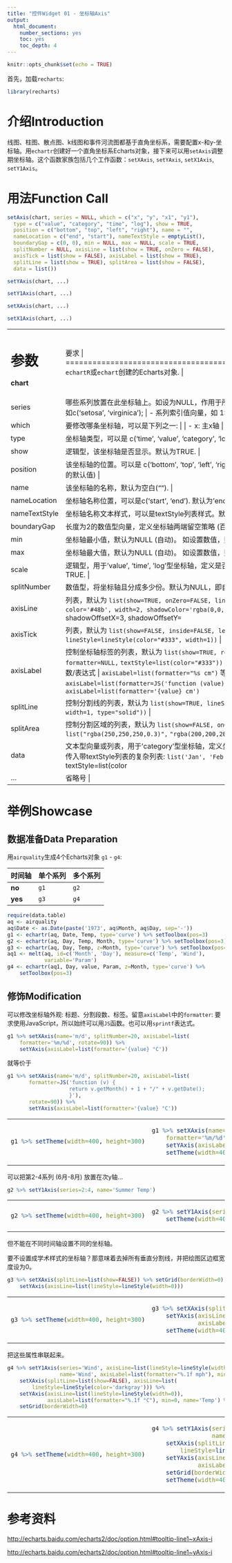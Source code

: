 ```yaml
---
title: "控件Widget 01 - 坐标轴Axis"
output: 
  html_document: 
    number_sections: yes
    toc: yes
    toc_depth: 4
---
```


```r
knitr::opts_chunk$set(echo = TRUE)
```

首先，加载`recharts`:
```r
library(recharts)
```

# 介绍Introduction

线图、柱图、散点图、k线图和事件河流图都基于直角坐标系，需要配置x-和y-坐标轴。用`echartr`创建好一个直角坐标系Echarts对象，接下来可以用`setAxis`调整期坐标轴。这个函数家族包括几个工作函数：`setXAxis`, `setYAxis`, `setX1Axis`, `setY1Axis`。

# 用法Function Call

```r
setAxis(chart, series = NULL, which = c("x", "y", "x1", "y1"),
  type = c("value", "category", "time", "log"), show = TRUE,
  position = c("bottom", "top", "left", "right"), name = "",
  nameLocation = c("end", "start"), nameTextStyle = emptyList(),
  boundaryGap = c(0, 0), min = NULL, max = NULL, scale = TRUE,
  splitNumber = NULL, axisLine = list(show = TRUE, onZero = FALSE),
  axisTick = list(show = FALSE), axisLabel = list(show = TRUE),
  splitLine = list(show = TRUE), splitArea = list(show = FALSE),
  data = list())

setYAxis(chart, ...)

setY1Axis(chart, ...)

setXAxis(chart, ...)

setX1Axis(chart, ...)
```

+-------------+----------------------------------------------------------------+
|   参数      |  要求                                            |
+=============+================================================================+
|**chart**    | `echartR`或`echart`创建的Echarts对象.  |
+-------------+----------------------------------------------------------------+
| series      | 哪些系列放置在此坐标轴上。如设为NULL，作用于所有系列。可以写作: |
|             |                |
|             | - 系列名称向量，如c('setosa', 'virginica'); |
|             | - 系列索引值向量，如 1:2 或 c(1,3). |
+-------------+----------------------------------------------------------------+
| which       | 要修改哪条坐标轴，可以是下列之一: |
|             |        |
|             | - x: 主x轴 |
|             | - y: 主y轴 |
|             | - x1: 次x轴 |
|             | - y1: 次y轴 |
+-------------+----------------------------------------------------------------+
| type        | 坐标轴类型，可以是 c('time', 'value', 'category', 'log'). 默认为'value'. |
+-------------+----------------------------------------------------------------+
| show        | 逻辑型，该坐标轴是否显示。默认为TRUE. |
+-------------+----------------------------------------------------------------+
| position    | 该坐标轴的位置。可以是 c('bottom', 'top', 'left', 'right') (分别为主x轴、次x轴、主y轴和次y轴的默认值) |
+-------------+----------------------------------------------------------------+
| name        | 该坐标轴的名称，默认为空白(""). |
+-------------+----------------------------------------------------------------+
|nameLocation | 坐标轴名称位置，可以是c('start', 'end'). 默认为'end'. |
+-------------+----------------------------------------------------------------+
|nameTextStyle| 坐标轴名称文本样式，可以是textStyle列表样式。默认值继承textStyle全局设定 |
+-------------+----------------------------------------------------------------+
| boundaryGap | 长度为2的数值型向量，定义坐标轴两端留空策略 (百分比)。默认为 c(0, 0). |
+-------------+----------------------------------------------------------------+
| min         | 坐标轴最小值，默认为NULL (自动)。 如设置数值，则boundaryGap被禁用.|
+-------------+----------------------------------------------------------------+
| max         | 坐标轴最大值，默认为NULL (自动)。 如设置数值，则boundaryGap被禁用 |
+-------------+----------------------------------------------------------------+
| scale       | 逻辑型，用于'value', 'time', 'log'型坐标轴，定义是否自动缩放到最小、最大值区间内。默认为TRUE. |
+-------------+----------------------------------------------------------------+
| splitNumber | 数值型，将坐标轴且分成多少份。默认为NULL，即自动根据最小、最大值计算。 |
+-------------+----------------------------------------------------------------+
| axisLine    | 列表，默认为 `list(show=TRUE, onZero=FALSE, lineStyle=lineStyle(` `type='solid', color='#48b', width=2, shadowColor='rgba(0,0,0,0)',` `shadowBlur=5, shadowOffsetX=3, shadowOffsetY=3))`  |
+-------------+----------------------------------------------------------------+
| axisTick    | 列表，默认为 `list(show=FALSE, inside=FALSE, length=5,` `lineStyle=lineStyle(color="#333", width=1))` |
+-------------+----------------------------------------------------------------+
| axisLabel   | 控制坐标轴标签的列表，默认为 `list(show=TRUE, rotate=0, margin=8,` `clickable=FALSE, formatter=NULL,` `textStyle=list(color="#333"))` |
|             | `formatter` 可以是`sprintf`格式文本或`JS`函数/表达式 |
|             | `axisLabel=list(formatter="%s cm")` 等价于 |
|             |                                |
|             | - `axisLabel=list(formatter=JS('function (value) {return value + "cm";}'))` 或 |
|             | - `axisLabel=list(formatter='{value} cm')`
+-------------+----------------------------------------------------------------+
| splitLine   | 控制分割线的列表，默认为 `list(show=TRUE, lineStyle=``lineStyle(color=list("#ccc"), width=1, type="solid"))`  |
+-------------+----------------------------------------------------------------+
| splitArea   | 控制分割区域的列表，默认为 `list(show=FALSE, onGap=NULL,` `areaStyle=areaStyle(color= list("rgba(250,250,250,0.3)",` `"rgba(200,200,200,0.3)") , type="default")` |
+-------------+----------------------------------------------------------------+
| data        | 文本型向量或列表，用于'category'型坐标轴，定义坐标轴标签文字。默认为NULL。甚至可以传入带textStyle列表的复杂列表: `list('Jan', 'Feb', 'Mar',` `list(value='Apr', textStyle=list(color='red', ...)), 'May', ...)`  |
+-------------+----------------------------------------------------------------+
| ...         | 省略号 |
+-------------+----------------------------------------------------------------+


# 举例Showcase

## 数据准备Data Preparation

用`airquality`生成4个Echarts对象 `g1` - `g4`: 

**时间轴**    | **单个系列**    | **多个系列**
--------------|-----------------|-----------------
**no**        |  `g1`           |  `g2`
**yes**       |  `g3`           |  `g4`

```r
require(data.table)
aq <- airquality
aq$Date <- as.Date(paste('1973', aq$Month, aq$Day, sep='-'))
g1 <- echartr(aq, Date, Temp, type='curve') %>% setToolbox(pos=3)
g2 <- echartr(aq, Day, Temp, Month, type='curve') %>% setToolbox(pos=3)
g3 <- echartr(aq, Day, Temp, z=Month, type='curve') %>% setToolbox(pos=3)
aq1 <- melt(aq, id=c('Month', 'Day'), measure=c('Temp', 'Wind'), 
            variable='Param')
g4 <- echartr(aq1, Day, value, Param, z=Month, type='curve') %>% 
    setToolbox(pos=3)
```


## 修饰Modification

可以修改坐标轴外观: 标题、分割段数、标签。留意`axisLabel`中的`formatter`: 要求使用JavaScript，所以始终可以用`JS`函数。也可以用`sprintf`表达式。

```r
g1 %>% setXAxis(name='m/d', splitNumber=20, axisLabel=list(
    formatter='%m/%d', rotate=90)) %>%
    setYAxis(axisLabel=list(formatter='{value} °C')) 
```
就等价于

```r
g1 %>% setXAxis(name='m/d', splitNumber=20, axisLabel=list(
       formatter=JS('function (v) {
                    return v.getMonth() + 1 + "/" + v.getDate();
                    }'),
       rotate=90)) %>%
       setYAxis(axisLabel=list(formatter='{value} °C'))
```

<table>
<tr><td>
```r
g1 %>% setTheme(width=400, height=300)
```
</td><td>
```r
g1 %>% setXAxis(name='m/d', splitNumber=20, axisLabel=list(
    formatter='%m/%d', rotate=90)) %>%
    setYAxis(axisLabel=list(formatter='{value} °C')) %>%
    setTheme(width=400, height=300)
```
</td></tr>
</table>

可以把第2-4系列 (6月-8月) 放置在次y轴...

```r
g2 %>% setY1Axis(series=2:4, name='Summer Temp')
```

<table>
<tr><td>
```r
g2 %>% setTheme(width=400, height=300)
```
</td><td>
```r
g2 %>% setY1Axis(series=2:4, name='Summer Temp') %>% 
    setTheme(width=400, height=300)
```
</td></tr>
</table>


但不能在不同时间轴设置不同的坐标轴。

要不设置成学术样式的坐标轴？那意味着去掉所有垂直分割线，并把绘图区边框宽度设为0。

```r
g3 %>% setXAxis(splitLine=list(show=FALSE)) %>% setGrid(borderWidth=0) %>%
    setYAxis(axisLine=list(lineStyle=lineStyle(width=0)))
```

<table>
<tr><td>
```r
g3 %>% setTheme(width=400, height=300)
```
</td><td>
```r
g3 %>% setXAxis(splitLine=list(show=FALSE)) %>% setGrid(borderWidth=0) %>%
    setYAxis(axisLine=list(lineStyle=lineStyle(width=0)), 
             axisLabel=list(formatter="%.1f °C")) %>% 
    setTheme(width=400, height=300)
```
</td></tr>
</table>


把这些属性串联起来。

```r
g4 %>% setY1Axis(series='Wind', axisLine=list(lineStyle=lineStyle(width=0)), 
                 name='Wind', axisLabel=list(formatter="%.1f mph"), min=0) %>%
    setXAxis(splitLine=list(show=FALSE), axisLine=list(
        lineStyle=lineStyle(color='darkgray'))) %>% 
    setYAxis(axisLine=list(lineStyle=lineStyle(width=0)), 
             axisLabel=list(formatter="%.1f °C"), min=0, name='Temp') %>% 
    setGrid(borderWidth=0)
```

<table>
<tr><td>
```r
g4 %>% setTheme(width=400, height=300)
```
</td><td>
```r
g4 %>% setY1Axis(series='Wind', axisLine=list(lineStyle=lineStyle(width=0)), 
                 name='Wind', axisLabel=list(formatter="%.1f mph"), min=0) %>%
    setXAxis(splitLine=list(show=FALSE), axisLine=list(
        lineStyle=lineStyle(color='darkgray'))) %>% 
    setYAxis(axisLine=list(lineStyle=lineStyle(width=0)), 
             axisLabel=list(formatter="%.1f °C"), min=0, name='Temp') %>% 
    setGrid(borderWidth=0) %>%
    setTheme(width=400, height=300)
```
</td></tr>
</table>

# 参考资料

<http://echarts.baidu.com/echarts2/doc/option.html#tooltip-line1~xAxis-i>

<http://echarts.baidu.com/echarts2/doc/option.html#tooltip-line1~yAxis-i>
